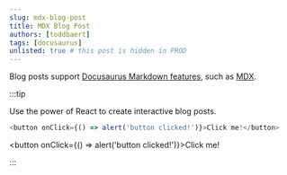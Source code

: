 ```yaml
---
slug: mdx-blog-post
title: MDX Blog Post
authors: [toddbaert]
tags: [docusaurus]
unlisted: true # this post is hidden in PROD
---
```


Blog posts support [Docusaurus Markdown features](https://docusaurus.io/docs/markdown-features), such as [MDX](https://mdxjs.com/).

:::tip

Use the power of React to create interactive blog posts.

```js
<button onClick={() => alert('button clicked!')}>Click me!</button>
```

<button onClick={() => alert('button clicked!')}>Click me!</button>

:::
